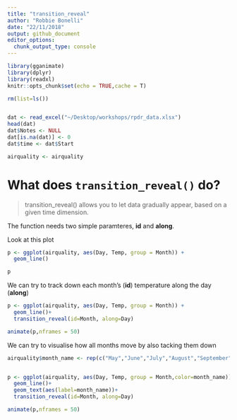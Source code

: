 ```yaml
---
title: "transition_reveal"
author: "Robbie Bonelli"
date: "22/11/2018"
output: github_document
editor_options: 
  chunk_output_type: console
---
```


```r
library(gganimate)
library(dplyr)
library(readxl)
knitr::opts_chunk$set(echo = TRUE,cache = T)

rm(list=ls())


dat <- read_excel("~/Desktop/workshops/rpdr_data.xlsx")
head(dat)
dat$Notes <- NULL
dat[is.na(dat)] <- 0
dat$time <- dat$Start

airquality <- airquality
```

# What does `transition_reveal()` do?

> transition_reveal() allows you to let data gradually appear, based on a given time dimension. 


The function needs two simple paramteres, **id** and **along**.

Look at this plot

```r
p <- ggplot(airquality, aes(Day, Temp, group = Month)) +
  geom_line()

p

```


We can try to track down each month's (**id**) temperature along the day (**along**)

```r
p <- ggplot(airquality, aes(Day, Temp, group = Month)) +
  geom_line()+
  transition_reveal(id=Month, along=Day)

animate(p,nframes = 50)
```


We can try to visualise how all months move by also tacking them down

```r
airquality$month_name <- rep(c("May","June","July","August","September"),c(31, 30, 31 ,31 ,30 ))


p <- ggplot(airquality, aes(Day, Temp, group = Month,color=month_name)) +
  geom_line()+
  geom_text(aes(label=month_name))+
  transition_reveal(id=Month, along=Day)

animate(p,nframes = 50)
```




















